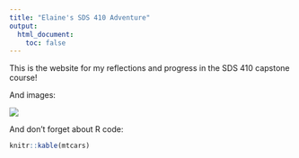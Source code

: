 ```yaml
---
title: "Elaine's SDS 410 Adventure"
output:
  html_document:
    toc: false
---
```


This is the website for my reflections and progress in the SDS 410 capstone course! 

And images:

![](https://media.giphy.com/media/nRbFz28iIbDKo/giphy.gif)

And don't forget about R code:

```r
knitr::kable(mtcars)
```


